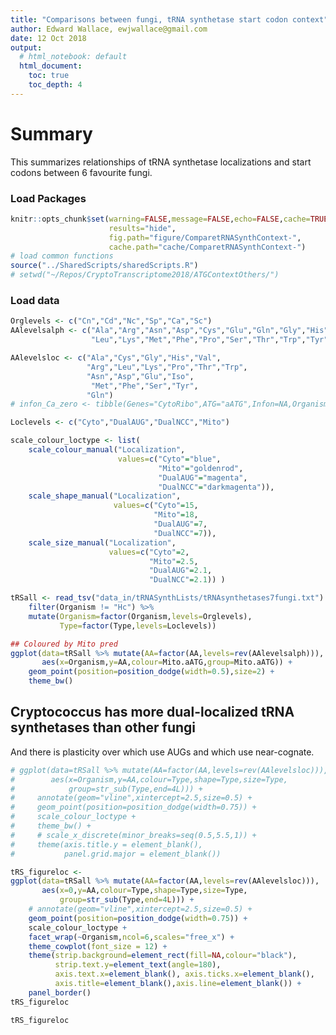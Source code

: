 ```yaml
---
title: "Comparisons between fungi, tRNA synthetase start codon context"
author: Edward Wallace, ewjwallace@gmail.com
date: 12 Oct 2018
output:
  # html_notebook: default
  html_document:
    toc: true
    toc_depth: 4
---
```


# Summary

This summarizes relationships of tRNA synthetase localizations and start codons between 6 favourite fungi.
    
### Load Packages

```r
knitr::opts_chunk$set(warning=FALSE,message=FALSE,echo=FALSE,cache=TRUE,
                      results="hide",
                      fig.path="figure/ComparetRNASynthContext-",
                      cache.path="cache/ComparetRNASynthContext-")
# load common functions
source("../SharedScripts/sharedScripts.R")
# setwd("~/Repos/CryptoTranscriptome2018/ATGContextOthers/")
```

### Load data

```r
Orglevels <- c("Cn","Cd","Nc","Sp","Ca","Sc")
AAlevelsalph <- c("Ala","Arg","Asn","Asp","Cys","Glu","Gln","Gly","His","Iso",
                  "Leu","Lys","Met","Phe","Pro","Ser","Thr","Trp","Tyr","Val")

AAlevelsloc <- c("Ala","Cys","Gly","His","Val",
                 "Arg","Leu","Lys","Pro","Thr","Trp",
                 "Asn","Asp","Glu","Iso",
                  "Met","Phe","Ser","Tyr",
                 "Gln")
# infon_Ca_zero <- tibble(Genes="CytoRibo",ATG="aATG",Infon=NA,Organism="Ca")

Loclevels <- c("Cyto","DualAUG","DualNCC","Mito")

scale_colour_loctype <- list(
    scale_colour_manual("Localization",
                        values=c("Cyto"="blue",
                                 "Mito"="goldenrod",
                                 "DualAUG"="magenta",
                                 "DualNCC"="darkmagenta")),
    scale_shape_manual("Localization",
                       values=c("Cyto"=15,
                                "Mito"=18,
                                "DualAUG"=7,
                                "DualNCC"=7)),
    scale_size_manual("Localization",
                      values=c("Cyto"=2,
                               "Mito"=2.5,
                               "DualAUG"=2.1,
                               "DualNCC"=2.1)) )

tRSall <- read_tsv("data_in/tRNASynthLists/tRNAsynthetases7fungi.txt") %>%
    filter(Organism != "Hc") %>%
    mutate(Organism=factor(Organism,levels=Orglevels),
           Type=factor(Type,levels=Loclevels))

```



```r
## Coloured by Mito pred
ggplot(data=tRSall %>% mutate(AA=factor(AA,levels=rev(AAlevelsalph))),
       aes(x=Organism,y=AA,colour=Mito.aATG,group=Mito.aATG)) +
    geom_point(position=position_dodge(width=0.5),size=2) +
    theme_bw()

```

## Cryptococcus has more dual-localized tRNA synthetases than other fungi

And there is plasticity over which use AUGs and which use near-cognate.

```r
# ggplot(data=tRSall %>% mutate(AA=factor(AA,levels=rev(AAlevelsloc))),
#        aes(x=Organism,y=AA,colour=Type,shape=Type,size=Type,
#            group=str_sub(Type,end=4L))) +
#     annotate(geom="vline",xintercept=2.5,size=0.5) + 
#     geom_point(position=position_dodge(width=0.75)) +
#     scale_colour_loctype +
#     theme_bw() +
#     # scale_x_discrete(minor_breaks=seq(0.5,5.5,1)) + 
#     theme(axis.title.y = element_blank(),
#           panel.grid.major = element_blank())

tRS_figureloc <- 
ggplot(data=tRSall %>% mutate(AA=factor(AA,levels=rev(AAlevelsloc))),
       aes(x=0,y=AA,colour=Type,shape=Type,size=Type,
           group=str_sub(Type,end=4L))) +
    # annotate(geom="vline",xintercept=2.5,size=0.5) + 
    geom_point(position=position_dodge(width=0.75)) +
    scale_colour_loctype +
    facet_wrap(~Organism,ncol=6,scales="free_x") + 
    theme_cowplot(font_size = 12) + 
    theme(strip.background=element_rect(fill=NA,colour="black"),
          strip.text.y=element_text(angle=180),
          axis.text.x=element_blank(), axis.ticks.x=element_blank(),
          axis.title=element_blank(),axis.line=element_blank()) +
    panel_border()
tRS_figureloc
```

```r
tRS_figureloc
```

